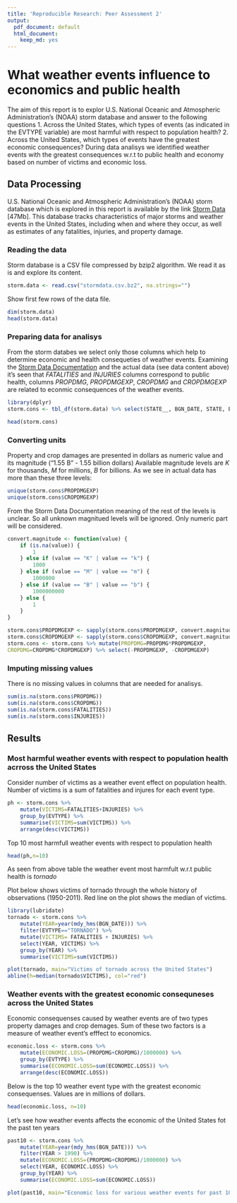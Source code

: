 ```yaml
---
title: 'Reproducible Research: Peer Assessment 2'
output:
  pdf_document: default
  html_document:
    keep_md: yes
---
```


# What weather events influence to economics and public health 
The aim of this report is to explor U.S. National Oceanic and Atmospheric Administration's (NOAA) storm database and answer to the following questions
1. Across the United States, which types of events (as indicated in the EVTYPE variable) are most harmful with respect to population health?
2. Across the United States, which types of events have the greatest economic consequences?
During data analisys we identified weather events with the greatest consequences w.r.t to public health and economy based on number of victims and economic loss.

## Data Processing
U.S. National Oceanic and Atmospheric Administration's (NOAA) storm database
which is explored in this report is available by the link [Storm Data](https://d396qusza40orc.cloudfront.net/repdata%2Fdata%2FStormData.csv.bz2) [47Mb].
This database tracks characteristics of major storms and weather events in
the United States, including when and where they occur, as well as estimates of
any fatalities, injuries, and property damage.


### Reading the data
Storm database is a CSV file compressed by bzip2 algorithm.
We read it as is and explore its content.
```r
storm.data <- read.csv("stormdata.csv.bz2", na.strings="")
```

Show first few rows of the data file.
```r
dim(storm.data)
head(storm.data)
```

### Preparing data for analisys
From the storm databes we select only those columns which help to determine
economic and health consequeties of weather events. Examining the [Storm Data Documentation](https://d396qusza40orc.cloudfront.net/repdata%2Fpeer2_doc%2Fpd01016005curr.pdf)
and the actual data (see data content above) it's seen that *FATALITIES* and
 *INJURIES* columns correspond to public health, columns *PROPDMG*, *PROPDMGEXP*,
 *CROPDMG* and *CROPDMGEXP* are related to econmic consequences of the weather events.

```r
library(dplyr)
storm.cons <- tbl_df(storm.data) %>% select(STATE__, BGN_DATE, STATE, EVTYPE, FATALITIES,INJURIES, PROPDMG, PROPDMGEXP, CROPDMG, CROPDMGEXP)

head(storm.cons)
```

### Converting units
Property and crop damages are presented in dollars as numeric value and its
 magnitude ("1.55 B" - 1.55 billion dollars)
Available magnitude levels are *K* for thousands, *M* for millions, *B* for billions.
As we see in actual data has more than these three levels:
```r
unique(storm.cons$PROPDMGEXP)
unique(storm.cons$CROPDMGEXP)
```

From the Storm Data Documentation meaning of the rest of the levels is unclear.
So all unknown magnitued levels will be ignored. Only numeric part will be considered.

```r
convert.magnitude <- function(value) {
    if (is.na(value)) {
        1
    } else if (value == "K" | value == "k") {
        1000
    } else if (value == "M" | value == "m") {
        1000000
    } else if (value == "B" | value == "b") {
        1000000000
    } else {
        1
    }
}

storm.cons$PROPDMGEXP <- sapply(storm.cons$PROPDMGEXP, convert.magnitude)
storm.cons$CROPDMGEXP <- sapply(storm.cons$CROPDMGEXP, convert.magnitude)
storm.cons <- storm.cons %>% mutate(PROPDMG=PROPDMG*PROPDMGEXP,
CROPDMG=CROPDMG*CROPDMGEXP) %>% select(-PROPDMGEXP, -CROPDMGEXP)
```

### Imputing missing values
There is no missing values in columns that are needed for analisys.
```r
sum(is.na(storm.cons$PROPDMG))
sum(is.na(storm.cons$CROPDMG))
sum(is.na(storm.cons$FATALITIES))
sum(is.na(storm.cons$INJURIES))
```

## Results

### Most harmful weather events with respect to population health acrross the United States
Consider number of victims as a weather event effect on population health.
Number of victims is a sum of fatalities and injures for each event type.
```r
ph <- storm.cons %>%
    mutate(VICTIMS=FATALITIES+INJURIES) %>%
    group_by(EVTYPE) %>%
    summarise(VICTIMS=sum(VICTIMS)) %>%
    arrange(desc(VICTIMS))
```

Top 10 most harmfull weather events with respect to population health
```r
head(ph,n=10)
```
As seen from above table the weather event most harmfult w.r.t public health is *tornado*

Plot below shows victims of tornado through the whole history of observations (1950-2011).
Red line on the plot shows the median of victims.
```r
library(lubridate)
tornado <- storm.cons %>%
    mutate(YEAR=year(mdy_hms(BGN_DATE))) %>%
    filter(EVTYPE=="TORNADO") %>%
    mutate(VICTIMS= FATALITIES + INJURIES) %>%
    select(YEAR, VICTIMS) %>%
    group_by(YEAR) %>%
    summarise(VICTIMS=sum(VICTIMS))

plot(tornado, main="Victims of tornado across the United States")
abline(h=median(tornado$VICTIMS), col="red")
```

### Weather events with the greatest economic consequneses across the United States
Economic consequenses caused by weather events are of two types property damages and crop demages.
Sum of these two factors is a measure of weather event's efffect to economics.

```r
economic.loss <- storm.cons %>%
    mutate(ECONOMIC.LOSS=(PROPDMG+CROPDMG)/1000000) %>%
    group_by(EVTYPE) %>%
    summarise(ECONOMIC.LOSS=sum(ECONOMIC.LOSS)) %>%
    arrange(desc(ECONOMIC.LOSS))
```

Below is the top 10 weather event type with the greatest economic consequenses. Values are in millions of dollars.
```r
head(economic.loss, n=10)
```
Let's see how weather events affects the economic of the United States fot the past ten years

```r
past10 <- storm.cons %>%
    mutate(YEAR=year(mdy_hms(BGN_DATE))) %>%
    filter(YEAR > 1990) %>%
    mutate(ECONOMIC.LOSS=(PROPDMG+CROPDMG)/1000000) %>%
    select(YEAR, ECONOMIC.LOSS) %>%
    group_by(YEAR) %>%
    summarise(ECONOMIC.LOSS=sum(ECONOMIC.LOSS))

plot(past10, main="Economic loss for various weather events for past 10 years", ylab="Economic loss (millions of dollars)")
```
